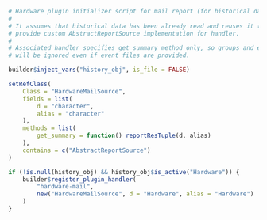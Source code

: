 ```r

# Hardware plugin initializer script for mail report (for historical data).
#
# It assumes that historical data has been already read and reuses it to
# provide custom AbstractReportSource implementation for handler.
#
# Associated handler specifies get_summary method only, so groups and elements
# will be ignored even if event files are provided.

builder$inject_vars("history_obj", is_file = FALSE)

setRefClass(
    Class = "HardwareMailSource",
    fields = list(
        d = "character",
        alias = "character"
    ),
    methods = list(
        get_summary = function() reportResTuple(d, alias)
    ),
    contains = c("AbstractReportSource")
)

if (!is.null(history_obj) && history_obj$is_active("Hardware")) {
    builder$register_plugin_handler(
        "hardware-mail",
        new("HardwareMailSource", d = "Hardware", alias = "Hardware")
    )
}
```
